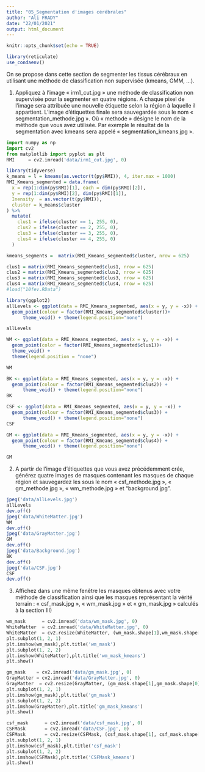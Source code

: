 ```yaml
---
title: "05_Segmentation d'images cérébrales"
author: "Ali FRADY"
date: "22/01/2021"
output: html_document
---
```


```r
knitr::opts_chunk$set(echo = TRUE)
```

```r
library(reticulate)
use_condaenv()
```

On se propose dans cette section de segmenter les tissus cérébraux en utilisant une méthode de classification non supervisée (kmeans, GMM, …).

1) Appliquez à l’image « irm1_cut.jpg » une méthode de classification non supervisée pour la segmenter en quatre régions. A chaque pixel de l’image sera attribuée une nouvelle étiquette selon la région à laquelle il appartient. L’image d’étiquettes finale sera sauvegardée sous le nom « segmentation_methode.jpg ». Où « methode » désigne le nom de la méthode que vous avez utilisée. Par exemple le résultat de la segmentation avec kmeans sera appelé « segmentation_kmeans.jpg ».

```python
import numpy as np
import cv2
from matplotlib import pyplot as plt
RMI     = cv2.imread('data/irm1_cut.jpg', 0)
```


```r
library(tidyverse)
k_means = l = kmeans(as.vector(t(py$RMI)), 4, iter.max = 1000)
RMI_Kmeans_segmented = data.frame(
  x = rep(1:dim(py$RMI)[1], each = dim(py$RMI)[2]),
  y = rep(1:dim(py$RMI)[2], dim(py$RMI)[1]),
  Inensity  = as.vector(t(py$RMI)),
  cluster = k_means$cluster
) %>%
  mutate(
    clus1 = ifelse(cluster == 1, 255, 0),
    clus2 = ifelse(cluster == 2, 255, 0),
    clus3 = ifelse(cluster == 3, 255, 0),
    clus4 = ifelse(cluster == 4, 255, 0)
  )

kmeans_segments =  matrix(RMI_Kmeans_segmented$cluster, nrow = 625)

clus1 = matrix(RMI_Kmeans_segmented$clus1, nrow = 625)
clus2 = matrix(RMI_Kmeans_segmented$clus2, nrow = 625)
clus3 = matrix(RMI_Kmeans_segmented$clus3, nrow = 625)
clus4 = matrix(RMI_Kmeans_segmented$clus4, nrow = 625)
#load("10fev.RData")
```

```r
library(ggplot2)
allLevels <- ggplot(data = RMI_Kmeans_segmented, aes(x = y, y = -x)) + 
  geom_point(colour = factor(RMI_Kmeans_segmented$cluster))+
      theme_void() + theme(legend.position="none")

allLevels
```


```r
WM <- ggplot(data = RMI_Kmeans_segmented, aes(x = y, y = -x)) +
  geom_point(color = factor(RMI_Kmeans_segmented$clus1))+
  theme_void() +
  theme(legend.position = "none") 

WM
```
```r
BK <- ggplot(data = RMI_Kmeans_segmented, aes(x = y, y = -x)) + 
  geom_point(colour = factor(RMI_Kmeans_segmented$clus2)) +
      theme_void() + theme(legend.position="none")
BK
```

```r
CSF <- ggplot(data = RMI_Kmeans_segmented, aes(x = y, y = -x)) + 
  geom_point(colour = factor(RMI_Kmeans_segmented$clus3)) +
      theme_void() + theme(legend.position="none")
CSF
```

```r
GM <- ggplot(data = RMI_Kmeans_segmented, aes(x = y, y = -x)) + 
  geom_point(colour = factor(RMI_Kmeans_segmented$clus4)) +
      theme_void() + theme(legend.position="none")

GM
```
2)	A partir de l’image d’étiquettes que vous avez précédemment crée, générez quatre images de masques contenant les masques de chaque région et sauvegardez les sous le nom « csf_methode.jpg », « gm_methode.jpg », « wm_methode.jpg » et "background.jpg".

```r
jpeg('data/allLevels.jpg')
allLevels
dev.off()
jpeg('data/WhiteMatter.jpg')
WM
dev.off()
jpeg('data/GrayMatter.jpg')
GM
dev.off()
jpeg('data/Background.jpg')
BK
dev.off()
jpeg('data/CSF.jpg')
CSF
dev.off()
```


3) Affichez dans une même fenêtre les masques obtenus avec votre méthode de classification ainsi que les masques représentant la vérité terrain : « csf_mask.jpg », « wm_mask.jpg » et « gm_mask.jpg » calculés à la section III)

```python
wm_mask      = cv2.imread('data/wm_mask.jpg', 0)
WhiteMatter  = cv2.imread('data/WhiteMatter.jpg', 0)
WhiteMatter  = cv2.resize(WhiteMatter, (wm_mask.shape[1],wm_mask.shape[0]))
plt.subplot(1, 2, 1)
plt.imshow(wm_mask),plt.title('wm_mask') 
plt.subplot(1, 2, 2)
plt.imshow(WhiteMatter),plt.title('wm_mask_kmeans') 
plt.show()
```




```python
gm_mask    = cv2.imread('data/gm_mask.jpg', 0)
GrayMatter = cv2.imread('data/GrayMatter.jpg', 0)
GrayMatter  = cv2.resize(GrayMatter, (gm_mask.shape[1],gm_mask.shape[0]))
plt.subplot(1, 2, 1)
plt.imshow(gm_mask),plt.title('gm_mask') 
plt.subplot(1, 2, 2)
plt.imshow(GrayMatter),plt.title('gm_mask_kmeans') 
plt.show()
```


```python
csf_mask      = cv2.imread('data/csf_mask.jpg', 0)
CSFMask       = cv2.imread('data/CSF.jpg', 0)
CSFMask       = cv2.resize(CSFMask, (csf_mask.shape[1], csf_mask.shape[0]))
plt.subplot(1, 2, 1)
plt.imshow(csf_mask),plt.title('csf_mask') 
plt.subplot(1, 2, 2)
plt.imshow(CSFMask),plt.title('CSFMask_kmeans') 
plt.show()
```

